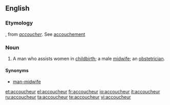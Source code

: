 ==English==

===Etymology===
{{etyl|fr}}, from ''[[accoucher]]''. See [[accouchement]]

===Noun===
{{en-noun}}

# A man who assists women in [[childbirth]]; a male [[midwife]]; an [[obstetrician]].

====Synonyms====
*[[man-midwife]]

[[et:accoucheur]]
[[el:accoucheur]]
[[fr:accoucheur]]
[[io:accoucheur]]
[[it:accoucheur]]
[[ru:accoucheur]]
[[ta:accoucheur]]
[[te:accoucheur]]
[[vi:accoucheur]]
